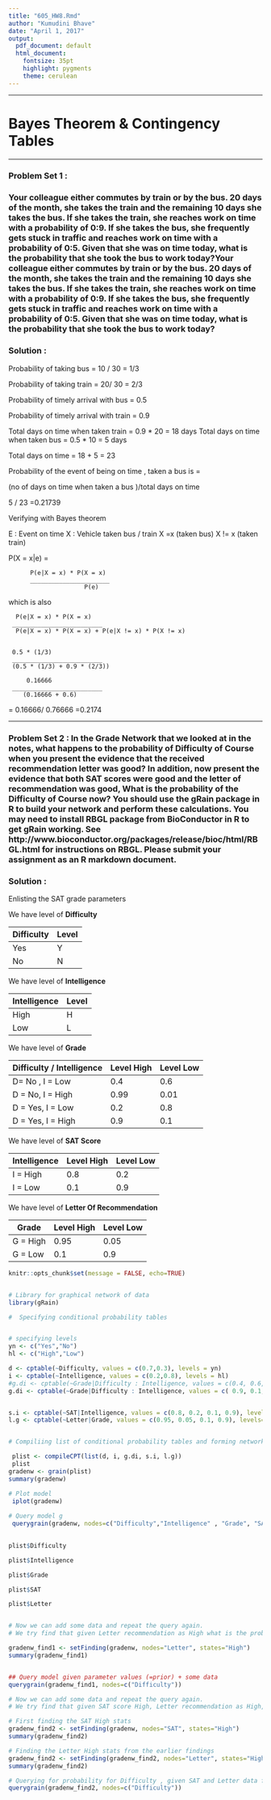 ---
title: "605_HW8.Rmd"
author: "Kumudini Bhave"
date: "April 1, 2017"
output:
  pdf_document: default
  html_document:
    fontsize: 35pt
    highlight: pygments
    theme: cerulean
---

********


# **Bayes Theorem & Contingency Tables    **

********


### Problem Set 1 : 

### Your colleague either commutes by train or by the bus. 20 days of the month, she takes the train and the remaining 10 days she takes the bus. If she takes the train, she reaches work on time with a probability of 0:9. If she takes the bus, she frequently gets stuck in traffic and reaches work on time with a probability of 0:5. Given that she was on time today, what is the probability that she took the bus to work today?Your colleague either commutes by train or by the bus. 20 days of the month, she takes the train and the remaining 10 days she takes the bus. If she takes the train, she reaches work on time with a probability of 0:9. If she takes the bus, she frequently gets stuck in traffic and reaches work on time with a probability of 0:5. Given that she was on time today, what is the probability that she took the bus to work today?

### Solution :

Probability of taking bus = 10 / 30 = 1/3

Probability of taking train = 20/ 30 = 2/3

Probability of timely arrival with bus = 0.5

Probability of timely arrival with train = 0.9


Total days on time when taken train = 0.9 * 20 = 18 days
Total days on time when taken bus = 0.5 * 10 = 5 days


Total days on time = 18 + 5 = 23

Probability of the event of being on time , taken a bus is = 

(no of days on time when taken a bus )/total days on time 

5 / 23
=0.21739

Verifying with Bayes theorem

E : Event on time
X : Vehicle taken bus / train
X =x (taken bus)
X != x (taken train)

P(X = x|e) =   

          P(e|X = x) * P(X = x)  
          ______________________
                         P(e)


which is also

      P(e|X = x) * P(X = x) 
     _________________________ 
      P(e|X = x) * P(X = x) + P(e|X != x) * P(X != x)
 

     0.5 * (1/3)
     _________________________
     (0.5 * (1/3) + 0.9 * (2/3))

         0.16666 
     _________________________
        (0.16666 + 0.6)


= 0.16666/ 0.76666 =0.2174


**********


### Problem Set 2 : In the Grade Network that we looked at in the notes, what happens to the probability of Difficulty of Course when you present the evidence that the received recommendation letter was good? In addition, now present the evidence that both SAT scores were good and the letter of recommendation was good, What is the probability of the Difficulty of Course now? You should use the gRain package in R to build your network and perform these calculations. You may need to install RBGL package from BioConductor in R to get gRain working. See http://www.bioconductor.org/packages/release/bioc/html/RBGL.html for instructions on RBGL. Please submit your assignment as an R markdown document.


### Solution :

Enlisting the SAT grade parameters

We have level of **Difficulty**

Difficulty | Level | Pr
---------- | -------------
Yes | Y | 0.7
No | N | 0.3


We have level of **Intelligence**

Intelligence | Level
------------- | -------
High | H | 0.2
Low | L | 0.8


We have level of **Grade**

Difficulty / Intelligence | Level High | Level Low
------------------------- | ---------- | ----------
D=  No , I = Low  | 0.4 | 0.6
D = No, I = High | 0.99 | 0.01
D = Yes, I = Low | 0.2 | 0.8
D = Yes, I = High | 0.9 | 0.1


We have level of **SAT Score**

Intelligence | Level High | Level Low
------------ | ---------- | -----------
I = High | 0.8 | 0.2
I = Low | 0.1 | 0.9


We have level of **Letter Of Recommendation**

Grade | Level High | Level Low
----- | ---------- | ---------
G = High | 0.95 | 0.05 
G = Low | 0.1 | 0.9



```{r warning=FALSE, comment=FALSE, message=FALSE, tidy=TRUE, tidy.opts=list(width.cutoff=150)}
knitr::opts_chunk$set(message = FALSE, echo=TRUE)


# Library for graphical network of data
library(gRain)

```

```{r eval=TRUE}

#  Specifying conditional probability tables


# specifying levels
yn <- c("Yes","No")
hl <- c("High","Low")

d <- cptable(~Difficulty, values = c(0.7,0.3), levels = yn)
i <- cptable(~Intelligence, values = c(0.2,0.8), levels = hl)
#g.di <- cptable(~Grade|Difficulty : Intelligence, values = c(0.4, 0.6, 0.99, 0.01, 0.2, 0.8, 0.9, 0.1), levels = hl)
g.di <- cptable(~Grade|Difficulty : Intelligence, values = c( 0.9, 0.1, 0.99, 0.01, 0.2, 0.8, 0.4, 0.6), levels = hl)


s.i <- cptable(~SAT|Intelligence, values = c(0.8, 0.2, 0.1, 0.9), levels = hl)
l.g <- cptable(~Letter|Grade, values = c(0.95, 0.05, 0.1, 0.9), levels=hl)


# Compiliing list of conditional probability tables and forming network

 plist <- compileCPT(list(d, i, g.di, s.i, l.g))
 plist
gradenw <- grain(plist)
summary(gradenw)

# Plot model
 iplot(gradenw)
 
# Query model g
 querygrain(gradenw, nodes=c("Difficulty","Intelligence" , "Grade", "SAT", "Letter"))
 
```


```{r eval=TRUE}

plist$Difficulty

plist$Intelligence

plist$Grade

plist$SAT

plist$Letter



```



```{r eval=TRUE}



# Now we can add some data and repeat the query again.
# We try find that given Letter recommendation as High what is the probaility of Difficult of Course

gradenw_find1 <- setFinding(gradenw, nodes="Letter", states="High")
summary(gradenw_find1)


## Query model given parameter values (=prior) + some data
querygrain(gradenw_find1, nodes=c("Difficulty"))


```



```{r eval=TRUE}


# Now we can add some data and repeat the query again.
# We try find that given SAT score High, Letter recommendation as High,  what is the probaility of Difficult of Course

# First finding the SAT High stats
gradenw_find2 <- setFinding(gradenw, nodes="SAT", states="High")
summary(gradenw_find2)

# Finding the Letter High stats from the earlier findings
gradenw_find2 <- setFinding(gradenw_find2, nodes="Letter", states="High")
summary(gradenw_find2)

# Querying for probability for Difficulty , given SAT and Letter data from the latest findings
querygrain(gradenw_find2, nodes=c("Difficulty"))




```